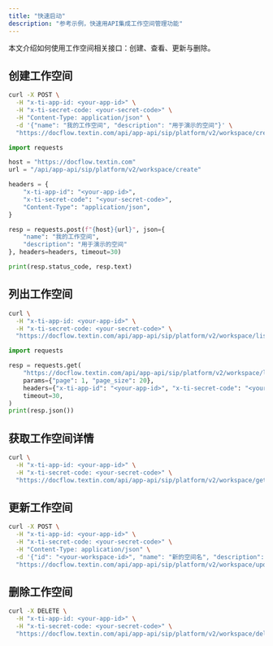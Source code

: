 ```yaml
---
title: "快速启动"
description: "参考示例，快速用API集成工作空间管理功能"
---
```


本文介绍如何使用工作空间相关接口：创建、查看、更新与删除。

## 创建工作空间

<CodeGroup>

```bash curl icon=terminal wrap
curl -X POST \
  -H "x-ti-app-id: <your-app-id>" \
  -H "x-ti-secret-code: <your-secret-code>" \
  -H "Content-Type: application/json" \
  -d '{"name": "我的工作空间", "description": "用于演示的空间"}' \
  "https://docflow.textin.com/api/app-api/sip/platform/v2/workspace/create"
```

```python Python icon=python expandable lines
import requests

host = "https://docflow.textin.com"
url = "/api/app-api/sip/platform/v2/workspace/create"

headers = {
    "x-ti-app-id": "<your-app-id>",
    "x-ti-secret-code": "<your-secret-code>",
    "Content-Type": "application/json",
}

resp = requests.post(f"{host}{url}", json={
    "name": "我的工作空间",
    "description": "用于演示的空间"
}, headers=headers, timeout=30)

print(resp.status_code, resp.text)
```

</CodeGroup>

## 列出工作空间

<CodeGroup>

```bash curl icon=terminal wrap
curl \
  -H "x-ti-app-id: <your-app-id>" \
  -H "x-ti-secret-code: <your-secret-code>" \
  "https://docflow.textin.com/api/app-api/sip/platform/v2/workspace/list?page=1&page_size=20"
```

```python Python icon=python expandable lines
import requests

resp = requests.get(
    "https://docflow.textin.com/api/app-api/sip/platform/v2/workspace/list",
    params={"page": 1, "page_size": 20},
    headers={"x-ti-app-id": "<your-app-id>", "x-ti-secret-code": "<your-secret-code>"},
    timeout=30,
)
print(resp.json())
```

</CodeGroup>

## 获取工作空间详情

```bash curl icon=terminal wrap
curl \
  -H "x-ti-app-id: <your-app-id>" \
  -H "x-ti-secret-code: <your-secret-code>" \
  "https://docflow.textin.com/api/app-api/sip/platform/v2/workspace/get?id=<your-workspace-id>"
```

## 更新工作空间

```bash curl icon=terminal wrap
curl -X POST \
  -H "x-ti-app-id: <your-app-id>" \
  -H "x-ti-secret-code: <your-secret-code>" \
  -H "Content-Type: application/json" \
  -d '{"id": "<your-workspace-id>", "name": "新的空间名", "description": "新的描述"}' \
  "https://docflow.textin.com/api/app-api/sip/platform/v2/workspace/update"
```

## 删除工作空间

```bash curl icon=terminal wrap
curl -X DELETE \
  -H "x-ti-app-id: <your-app-id>" \
  -H "x-ti-secret-code: <your-secret-code>" \
  "https://docflow.textin.com/api/app-api/sip/platform/v2/workspace/delete?id=<your-workspace-id>"
```

